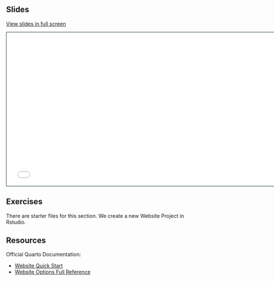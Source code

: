 ## Slides

[View slides in full screen](slides.html)

```{=html}
<iframe class="slide-deck" src="slides.html" height="420" width="747" style="border: 1px solid #123233;"></iframe>
```

## Exercises

There are starter files for this section. We create a new Website Project in Rstudio.

## Resources

Official Quarto Documentation:

- [Website Quick Start](https://quarto.org/docs/websites/#quick-start)
- [Website Options Full Reference](https://quarto.org/docs/reference/projects/websites.html)